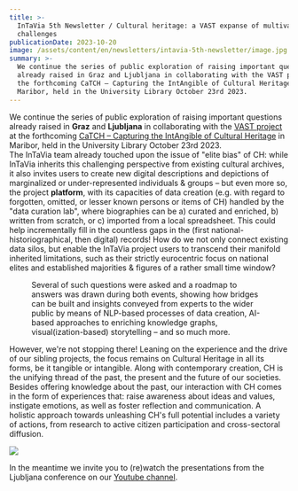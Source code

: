 ```yaml
---
title: >-
  InTaVia 5th Newsletter / Cultural heritage: a VAST expanse of multivarious
  challenges
publicationDate: 2023-10-20
image: /assets/content/en/newsletters/intavia-5th-newsletter/image.jpg
summary: >-
  We continue the series of public exploration of raising important questions
  already raised in Graz and Ljubljana in collaborating with the VAST project at
  the forthcoming CaTCH – Capturing the IntAngible of Cultural Heritage in
  Maribor, held in the University Library October 23rd 2023.
---
```

We continue the series of public exploration of raising important questions already raised in **Graz** and **Ljubljana** in collaborating with the [VAST project](https://www.vast-project.eu/) at the forthcoming [CaTCH – Capturing the IntAngible of Cultural Heritage](https://www.vast-project.eu/news-events/catch-conference/) in Maribor, held in the University Library October 23rd 2023. \
The InTaVia team already touched upon the issue of "elite bias" of CH: while InTaVia inherits this challenging perspective from existing cultural archives, it also invites users to create new digital descriptions and depictions of marginalized or under-represented individuals & groups – but even more so, the project **platform**, with its capacities of data creation (e.g. with regard to forgotten, omitted, or lesser known persons or items of CH) handled by the "data curation lab", where biographies can be a) curated and enriched, b) written from scratch, or c) imported from a local spreadsheet. This could help incrementally fill in the countless gaps in the (first national-historiographical, then digital) records! How do we not only connect existing data silos, but enable the InTaVia project users to transcend their manifold inherited limitations, such as their strictly eurocentric focus on national elites and established majorities & figures of a rather small time window?

<Figure src="/assets/content/en/newsletters/intavia-5th-newsletter/222.jpg" alignment="stretch">
  Several of such questions were asked and a roadmap to answers was drawn during both events, showing how bridges can be built and insights conveyed from experts to the wider public by means of NLP-based processes of data creation, AI-based approaches to enriching knowledge graphs, visual(ization-based) storytelling – and so much more.
</Figure>

However, we're not stopping there! Leaning on the experience and the drive of our sibling projects, the focus remains on Cultural Heritage in all its forms, be it tangible or intangible. Along with contemporary creation, CH is the unifying thread of the past, the present and the future of our societies. Besides offering knowledge about the past, our interaction with CH comes in the form of experiences that: raise awareness about ideas and values, instigate emotions, as well as foster reflection and communication. A holistic approach towards unleashing CH's full potential includes a variety of actions, from research to active citizen participation and cross-sectoral diffusion.

![](/assets/content/en/newsletters/intavia-5th-newsletter/111.jpg)

In the meantime we invite you to (re)watch the presentations from the Ljubljana conference on our [Youtube channel](https://www.youtube.com/watch?v=JZOC2gYQnBc\&list=PL8DdO-yVMi5M778qDBGMgSSSsN1RNDswU).
